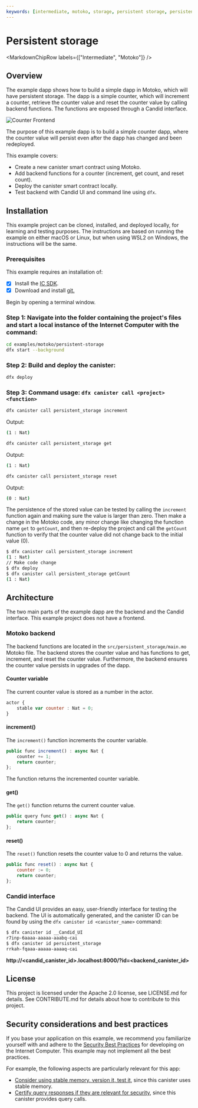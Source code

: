 ```yaml
---
keywords: [intermediate, motoko, storage, persistent storage, persistence]
---
```



# Persistent storage

<MarkdownChipRow labels={["Intermediate", "Motoko"]} />

## Overview
The example dapp shows how to build a simple dapp in Motoko, which will have persistent storage. The dapp is a simple counter, which will increment a counter, retrieve the counter value and reset the counter value by calling backend functions. The functions are exposed through a Candid interface.

![Counter Frontend](README_images/candid_ui.png)

The purpose of this example dapp is to build a simple counter dapp, where the counter value will persist even after the dapp has changed and been redeployed.

This example covers:

- Create a new canister smart contract using Motoko.
- Add backend functions for a counter (increment, get count, and reset count).
- Deploy the canister smart contract locally.
- Test backend with Candid UI and command line using `dfx`.


## Installation
This example project can be cloned, installed, and deployed locally, for learning and testing purposes. The instructions are based on running the example on either macOS or Linux, but when using WSL2 on Windows, the instructions will be the same.

### Prerequisites
This example requires an installation of:

- [x] Install the [IC SDK](https://internetcomputer.org/docs/current/developer-docs/setup/install/index.mdx).
- [x] Download and install [git.](https://git-scm.com/downloads)

Begin by opening a terminal window.

### Step 1: Navigate into the folder containing the project's files and start a local instance of the Internet Computer with the command:

```bash
cd examples/motoko/persistent-storage
dfx start --background
```

### Step 2: Build and deploy the canister:

```bash
dfx deploy
```

### Step 3: Command usage: `dfx canister call <project>  <function>`

```bash
dfx canister call persistent_storage increment
```

Output:

```bash
(1 : Nat)
```

```bash
dfx canister call persistent_storage get
```

Output:

```bash
(1 : Nat)
```

```bash
dfx canister call persistent_storage reset
```

Output:

```bash
(0 : Nat)
```

The persistence of the stored value can be tested by calling the `increment` function again and making sure the value is larger than zero. Then make a change in the Motoko code, any minor change like changing the function name `get` to `getCount`, and then re-deploy the project and call the `getCount` function to verify that the counter value did not change back to the initial value (0).

```bash
$ dfx canister call persistent_storage increment
(1 : Nat)
// Make code change
$ dfx deploy
$ dfx canister call persistent_storage getCount
(1 : Nat)
```

## Architecture
The two main parts of the example dapp are the backend and the Candid interface. This example project does not have a frontend.

### Motoko backend
The backend functions are located in the `src/persistent_storage/main.mo` Motoko file. The backend stores the counter value and has functions to get, increment, and reset the counter value. Furthermore, the backend ensures the counter value persists in upgrades of the dapp.

#### Counter variable
The current counter value is stored as a number in the actor.

```javascript
actor {
    stable var counter : Nat = 0;
}
```

#### increment()
The `increment()` function increments the counter variable.

```javascript
public func increment() : async Nat {
    counter += 1;
    return counter;
};
```

The function returns the incremented counter variable.

#### get()
The `get()` function returns the current counter value.

```javascript
public query func get() : async Nat {
    return counter;
};
```

#### reset()
The `reset()` function resets the counter value to 0 and returns the value.

```javascript
public func reset() : async Nat {
    counter := 0;
    return counter;
};
```

### Candid interface
The Candid UI provides an easy, user-friendly interface for testing the backend. The UI is automatically generated, and the canister ID can be found by using the `dfx canister id <canister_name>` command:

```bash
$ dfx canister id __Candid_UI
r7inp-6aaaa-aaaaa-aaabq-cai
$ dfx canister id persistent_storage
rrkah-fqaaa-aaaaa-aaaaq-cai
```

**http://<candid_canister_id>.localhost:8000/?id=<backend_canister_id>**

## License
This project is licensed under the Apache 2.0 license, see LICENSE.md for details. See CONTRIBUTE.md for details about how to contribute to this project.


## Security considerations and best practices

If you base your application on this example, we recommend you familiarize yourself with and adhere to the [Security Best Practices](https://internetcomputer.org/docs/current/references/security/) for developing on the Internet Computer. This example may not implement all the best practices.

For example, the following aspects are particularly relevant for this app:
* [Consider using stable memory, version it, test it](https://internetcomputer.org/docs/current/references/security/rust-canister-development-security-best-practices#consider-using-stable-memory-version-it-test-it), since this canister uses stable memory. 
* [Certify query responses if they are relevant for security](https://internetcomputer.org/docs/current/references/security/general-security-best-practices#certify-query-responses-if-they-are-relevant-for-security), since this canister provides query calls.
